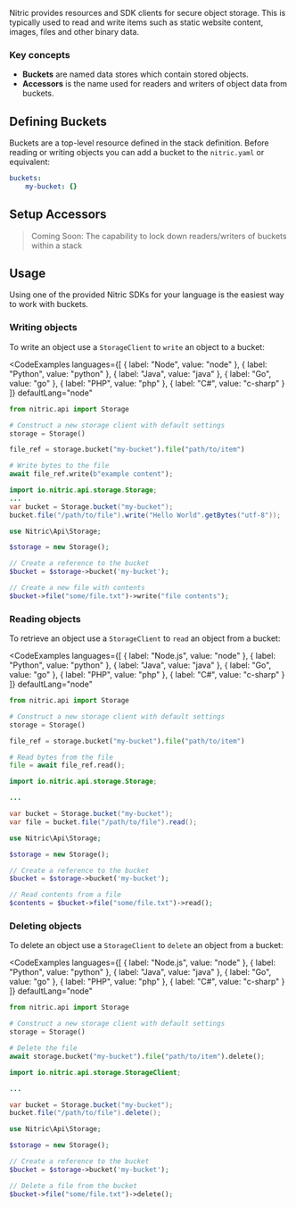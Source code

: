 Nitric provides resources and SDK clients for secure object storage.
This is typically used to read and write items such as static website content, images, files and other binary data.

### Key concepts

- **Buckets** are named data stores which contain stored objects.
- **Accessors** is the name used for readers and writers of object data from buckets.

## Defining Buckets

Buckets are a top-level resource defined in the stack definition. Before reading or writing objects you can add a bucket to the `nitric.yaml` or equivalent:

```yaml
buckets:
	my-bucket: {}
```

## Setup Accessors

> Coming Soon: The capability to lock down readers/writers of buckets within a stack

## Usage

Using one of the provided Nitric SDKs for your language is the easiest way to work with buckets.

### Writing objects

To write an object use a `StorageClient` to `write` an object to a bucket:

<CodeExamples 
	languages={[
	{
		label: "Node",
		value: "node"
	},
	{
		label: "Python",
		value: "python"
	},
	{
		label: "Java",
		value: "java"
	},
	{
		label: "Go",
		value: "go"
	},
	{
		label: "PHP",
		value: "php"
	},
	{
		label: "C#",
		value: "c-sharp"
	}
	]}
	defaultLang="node"
>

<CodeSnippet snippet="nitrictech/node-sdk/examples/storage/write.ts" />

<CodeExample lang="python">

```python
from nitric.api import Storage

# Construct a new storage client with default settings
storage = Storage()

file_ref = storage.bucket("my-bucket").file("path/to/item")

# Write bytes to the file
await file_ref.write(b"example content");
```

</CodeExample>
<CodeExample lang="java">

```java
import io.nitric.api.storage.Storage;
...
var bucket = Storage.bucket("my-bucket");
bucket.file("/path/to/file").write("Hello World".getBytes("utf-8"));

```

</CodeExample>

<CodeSnippet snippet="nitrictech/go-sdk/examples/storage/write.go" />

<CodeExample lang="php">

```php
use Nitric\Api\Storage;

$storage = new Storage();

// Create a reference to the bucket
$bucket = $storage->bucket('my-bucket');

// Create a new file with contents
$bucket->file("some/file.txt")->write("file contents");
```

</CodeExample>

<CodeSnippet snippet="nitrictech/dotnet-sdk/examples/storage/Write.cs" />

</CodeExamples>

### Reading objects

To retrieve an object use a `StorageClient` to `read` an object from a bucket:

<CodeExamples 
	languages={[
	{
		label: "Node.js",
		value: "node"
	},
	{
		label: "Python",
		value: "python"
	},
	{
		label: "Java",
		value: "java"
	},
	{
		label: "Go",
		value: "go"
	},
	{
		label: "PHP",
		value: "php"
	},
	{
		label: "C#",
		value: "c-sharp"
	}
	]}
	defaultLang="node"
>

<CodeSnippet snippet="nitrictech/node-sdk/examples/storage/read.ts" />

<CodeExample lang="python">

```python
from nitric.api import Storage

# Construct a new storage client with default settings
storage = Storage()

file_ref = storage.bucket("my-bucket").file("path/to/item")

# Read bytes from the file
file = await file_ref.read();
```

</CodeExample>

<CodeExample lang="java">

```java
import io.nitric.api.storage.Storage;

...

var bucket = Storage.bucket("my-bucket");
var file = bucket.file("/path/to/file").read();
```

</CodeExample>

<CodeSnippet snippet="nitrictech/go-sdk/examples/storage/read.go" />

<CodeExample lang="php">

```php
use Nitric\Api\Storage;

$storage = new Storage();

// Create a reference to the bucket
$bucket = $storage->bucket('my-bucket');

// Read contents from a file
$contents = $bucket->file("some/file.txt")->read();
```

</CodeExample>

<CodeSnippet snippet="nitrictech/dotnet-sdk/examples/storage/Read.cs" />

</CodeExamples>

### Deleting objects

To delete an object use a `StorageClient` to `delete` an object from a bucket:

<CodeExamples 
	languages={[
	{
		label: "Node.js",
		value: "node"
	},
	{
		label: "Python",
		value: "python"
	},
	{
		label: "Java",
		value: "java"
	},
	{
		label: "Go",
		value: "go"
	},
	{
		label: "PHP",
		value: "php"
	},
	{
		label: "C#",
		value: "c-sharp"
	}
	]}
	defaultLang="node"
>

<CodeSnippet snippet="nitrictech/node-sdk/examples/storage/delete.ts" />

<CodeExample lang="python">

```python
from nitric.api import Storage

# Construct a new storage client with default settings
storage = Storage()

# Delete the file
await storage.bucket("my-bucket").file("path/to/item").delete();
```

</CodeExample>

<CodeExample lang="java">

```java
import io.nitric.api.storage.StorageClient;

...

var bucket = Storage.bucket("my-bucket");
bucket.file("/path/to/file").delete();
```

</CodeExample>

<CodeSnippet snippet="nitrictech/go-sdk/examples/storage/delete.go" />

<CodeExample lang="php">

```php
use Nitric\Api\Storage;

$storage = new Storage();

// Create a reference to the bucket
$bucket = $storage->bucket('my-bucket');

// Delete a file from the bucket
$bucket->file("some/file.txt")->delete();
```

</CodeExample>

<CodeExample lang="c-sharp">

<CodeSnippet snippet="nitrictech/dotnet-sdk/examples/storage/Delete.cs" />

</CodeExample>

</CodeExamples>
